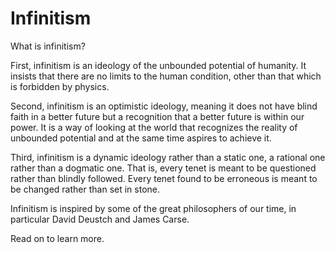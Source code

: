 
# Infinitism

What is infinitism?

First, infinitism is an ideology of the unbounded potential of humanity. It insists that there are no limits to the human condition, other than that which is forbidden by physics.

Second, infinitism is an optimistic ideology, meaning it does not have blind faith in a better future but a recognition that a better future is within our power. It is a way of looking at the world that recognizes the reality of unbounded potential and at the same time aspires to achieve it.

Third, infinitism is a dynamic ideology rather than a static one, a rational one rather than a dogmatic one. That is, every tenet is meant to be questioned rather than blindly followed. Every tenet found to be erroneous is meant to be changed rather than set in stone.

Infinitism is inspired by some of the great philosophers of our time, in particular David Deustch and James Carse.

Read on to learn more.
